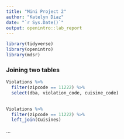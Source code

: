```yaml
---
title: "Mini Project 2"
author: "Katelyn Diaz"
date: "`r Sys.Date()`"
output: openintro::lab_report
---
```


```r
library(tidyverse)
library(openintro)
library(mdsr)
```

### Joining two tables


```r
Violations %>%
  filter(zipcode == 11222) %>%
  select(dba, violation_code, cuisine_code)
  
```

```r
Violations %>%
  filter(zipcode == 11222) %>%
  left_join(Cuisines)
```


...

